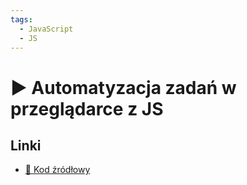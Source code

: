 ```yaml
---
tags:
  - JavaScript
  - JS
---
```



# ▶️ Automatyzacja zadań w przeglądarce z JS

<YouTubePlayer videoId="GgEUes8Lndo" />

## Linki

- [💾 Kod źródłowy](https://gist.github.com/adrianbienias/42339b3802bd6fdcef6e88d4a1eebc2a)
